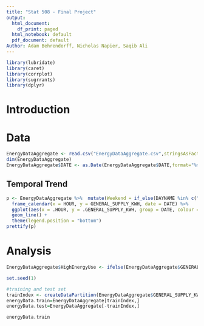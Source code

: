 ```yaml
---
title: "Stat 508 - Final Project"
output:
  html_document:
    df_print: paged
  html_notebook: default
  pdf_document: default
Author: Adam Behrendorff, Nicholas Napier, Saqib Ali
---
```



```r
library(lubridate)
library(caret)
library(corrplot)
library(sugrrants)
library(dplyr)

```

# Introduction

# Data

```r
EnergyDataAggregate <- read.csv("EnergyDataAggregate.csv",stringsAsFactors = FALSE)
dim(EnergyDataAggregate)
EnergyDataAggregate$DATE <- as.Date(EnergyDataAggregate$DATE,format="%m/%d/%Y")
```




## Temporal Trend



```r
p <- EnergyDataAggregate %>%  mutate(Weekend = if_else(DAYNAME %in% c("Saturday", "Sunday"), "Weekend", "Weekday")) %>%
  frame_calendar(x = HOUR, y = GENERAL_SUPPLY_KWH, date = DATE) %>% 
  ggplot(aes(x = .HOUR, y = .GENERAL_SUPPLY_KWH, group = DATE, colour = Weekend)) +
  geom_line() +
  theme(legend.position = "bottom")
prettify(p)
```


# Analysis

```r



EnergyDataAggregate$HighEnergyUse <- ifelse(EnergyDataAggregate$GENERAL_SUPPLY_KWH>0.5,1,0)

set.seed(1)

#training and test set
trainIndex <- createDataPartition(EnergyDataAggregate$GENERAL_SUPPLY_KWH, p = .5, list = FALSE, times = 1)
energyData.train=EnergyDataAggregate[trainIndex,]
energyData.test=EnergyDataAggregate[-trainIndex,]

```

```r
energyData.train
```

